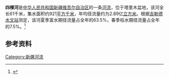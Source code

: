 '''四棵河'''是[[中华人民共和国|中华人民共和国]][[新疆维吾尔自治区|新疆维吾尔自治区]]的一条[[河流|河流]]，位于塔里木盆地，该河全长61千米，集水面积约921[[平方千米|平方千米]]，年均径流量约为2.89亿[[立方米|立方米]]。根据[[吉勒德水文站|吉勒德水文站]]测定，该河夏季富水期径流量占全年的63.5%，春季枯水期径流量占全年的7.5%。<ref>{{cite book|author=马秀峰等|title=《西北内陆河区水旱灾害》|year=1999|publisher=黄河水利出版社|location=郑州|isbn=7-80621-267-1}}</ref>

== 参考资料 ==
{{reflist}}

[[Category:新疆河流|Category:新疆河流]]